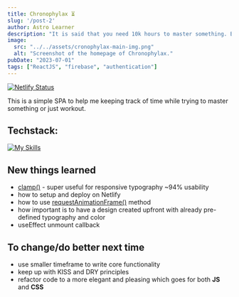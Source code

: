 ```yaml
---
title: Chronophylax ⏳
slug: '/post-2'
author: Astro Learner
description: "It is said that you need 10k hours to master something. But what do you use to keep track? Chronophylax is just that - a fancy time keeper app which has user tracking capabilities."
image:
  src: "../../assets/cronophylax-main-img.png"
  alt: "Screenshot of the homepage of Chronophylax."
pubDate: "2023-07-01"
tags: ["ReactJS", "firebase", "authentication"]
---
```


[![Netlify Status](https://api.netlify.com/api/v1/badges/730bdb01-d7e1-4f64-a8a8-e713fd0ea221/deploy-status)](https://app.netlify.com/sites/chronophylax/deploys)

This is a simple SPA to help me keeping track of time while trying to master something or just workout.

## Techstack:
[![My Skills](https://skillicons.dev/icons?i=react,netlify,firebase,figma&theme=dark)](https://skillicons.dev)

## New things learned

- [clamp()](https://developer.mozilla.org/en-US/docs/Web/CSS/clamp) - super useful for responsive typography ~94% usability
- how to setup and deploy on Netlify
- how to use [requestAnimationFrame()](https://developer.mozilla.org/en-US/docs/Web/API/window/requestAnimationFrame) method
- how important is to have a design created upfront with already pre-defined typography and color
- useEffect unmount callback

## To change/do better next time

- use smaller timeframe to write core functionality
- keep up with KISS and DRY principles
- refactor code to a more elegant and pleasing which goes for both **JS** and **CSS**